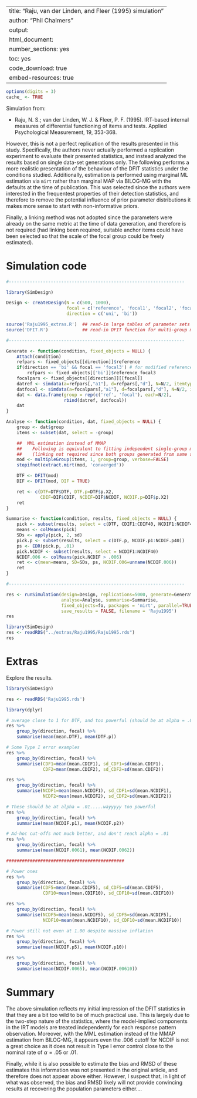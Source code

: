 %\VignetteIndexEntry{SimDesign}
%\VignetteEngine{knitr::knitr}
---
title: "Raju, van der Linden, and Fleer (1995) simulation"
author: "Phil Chalmers"
output:
  html_document:
    number_sections: yes
    toc: yes
    code_download: true
    embed-resources: true
---

```r
options(digits = 3)
cache_ <- TRUE
```

Simulation from:

- Raju, N. S.; van der Linden, W. J. & Fleer, P. F. (1995). IRT-based internal measures of differential functioning of items and tests. Applied Psychological Measurement, 19, 353-368.

However, this is not a perfect replication of the results presented in this study. Specifically, the authors never actually performed a replication experiment to evaluate their presented statistics, and instead analyzed the results based on single data-set generations only. The following performs a more realistic presentation of the behaviour of the DFIT statistics under the conditions studied. Additionally, estimation is performed using marginal ML estimation via `mirt` rather than marginal MAP via BILOG-MG with the defaults at the time of publication. This was selected since the authors were interested in the frequentest properties of their detection statistics, and therefore to remove the potential influence of prior parameter distributions it makes more sense to start with non-informative priors. 

Finally, a linking method was not adopted since the parameters were already on the same metric at the time of data generation, and therefore is not required (had linking been required, suitable anchor items could have been selected so that the scale of the focal group could be freely estimated). 

# Simulation code

```r
#-------------------------------------------------------------------

library(SimDesign)

Design <- createDesign(N = c(500, 1000),
                       focal = c('reference', 'focal1', 'focal2', 'focal3'),
                       direction = c('uni', 'bi'))

source('Raju1995_extras.R')  ## read-in large tables of parameter sets
source('DFIT.R')             ## read-in DFIT function for multi-group mirt object

#-------------------------------------------------------------------

Generate <- function(condition, fixed_objects = NULL) {
    Attach(condition)
    refpars <- fixed_objects[[direction]]$reference
    if(direction == 'bi' && focal == 'focal3') # for modified reference group combination
        refpars <- fixed_objects[['bi']]$reference_focal3
    focalpars <- fixed_objects[[direction]][[focal]]
    datref <- simdata(a=refpars[,"a1"], d=refpars[,"d"], N=N/2, itemtype='2PL')
    datfocal <- simdata(a=focalpars[,"a1"], d=focalpars[,"d"], N=N/2, itemtype='2PL')
    dat <- data.frame(group = rep(c('ref', 'focal'), each=N/2),
                      rbind(datref, datfocal))
    dat
}

Analyse <- function(condition, dat, fixed_objects = NULL) {
    group <- dat$group
    items <- subset(dat, select = -group)

    ##  MML estimation instead of MMAP
    ##    Following is equivalent to fitting independent single-group models
    ##    (linking not required since both groups generated from same scale)
    mod <- multipleGroup(items, 1, group=group, verbose=FALSE)
    stopifnot(extract.mirt(mod, 'converged'))

    DTF <- DFIT(mod)
    DIF <- DFIT(mod, DIF = TRUE)

    ret <- c(DTF=DTF$DTF, DTF.p=DTF$p.X2,
             CDIF=DIF$CDIF, NCDIF=DIF$NCDIF, NCDIF.p=DIF$p.X2)
    ret
}

Summarise <- function(condition, results, fixed_objects = NULL) {
    pick <- subset(results, select = c(DTF, CDIF1:CDIF40, NCDIF1:NCDIF40))
    means <- colMeans(pick)
    SDs <- apply(pick, 2, sd)
    pick.p <- subset(results, select = c(DTF.p, NCDIF.p1:NCDIF.p40))
    ps <- EDR(pick.p, .01)
    pick.NCDIF <- subset(results, select = NCDIF1:NCDIF40)
    NCDIF.006 <- colMeans(pick.NCDIF > .006)
    ret <- c(mean=means, SD=SDs, ps, NCDIF.006=unname(NCDIF.006))
    ret
}

#-------------------------------------------------------------------

res <- runSimulation(design=Design, replications=5000, generate=Generate,
                     analyse=Analyse, summarise=Summarise,
                     fixed_objects=fo, packages = 'mirt', parallel=TRUE,
                     save_results = FALSE, filename = 'Raju1995')
res
```

```r
library(SimDesign)
res <- readRDS("../extras/Raju1995/Raju1995.rds")
res
```

# Extras

Explore the results. 

```r
library(SimDesign)

res <- readRDS('Raju1995.rds')
```

```r
library(dplyr)

# average close to 1 for DTF, and too powerful (should be at alpha = .01)
res %>%
    group_by(direction, focal) %>%
    summarise(mean(mean.DTF), mean(DTF.p))

# Some Type I error examples
res %>%
    group_by(direction, focal) %>%
    summarise(CDF1=mean(mean.CDIF1), sd_CDF1=sd(mean.CDIF1),
              CDF2=mean(mean.CDIF2), sd_CDF2=sd(mean.CDIF2))

res %>%
    group_by(direction, focal) %>%
    summarise(NCDF1=mean(mean.NCDIF1), sd_CDF1=sd(mean.NCDIF1),
              NCDF2=mean(mean.NCDIF2), sd_CDF2=sd(mean.NCDIF2))

# These should be at alpha = .01.....wayyyyy too powerful
res %>%
    group_by(direction, focal) %>%
    summarise(mean(NCDIF.p1), mean(NCDIF.p2))

# Ad-hoc cut-offs not much better, and don't reach alpha = .01
res %>%
    group_by(direction, focal) %>%
    summarise(mean(NCDIF.0061), mean(NCDIF.0062))

#############################################

# Power ones
res %>%
    group_by(direction, focal) %>%
    summarise(CDF5=mean(mean.CDIF5), sd_CDF5=sd(mean.CDIF5),
              CDF10=mean(mean.CDIF10), sd_CDF10=sd(mean.CDIF10))

res %>%
    group_by(direction, focal) %>%
    summarise(NCDF5=mean(mean.NCDIF5), sd_CDF5=sd(mean.NCDIF5),
              NCDF10=mean(mean.NCDIF10), sd_CDF10=sd(mean.NCDIF10))

# Power still not even at 1.00 despite massive inflation
res %>%
    group_by(direction, focal) %>%
    summarise(mean(NCDIF.p5), mean(NCDIF.p10))

res %>%
    group_by(direction, focal) %>%
    summarise(mean(NCDIF.0065), mean(NCDIF.00610))
```

# Summary

The above simulation reflects my initial impression of the DFIT statistics in that they are a bit too wild to be of much practical use. This is largely due to the two-step nature of the statistics, where the model-implied components in the IRT models are treated independently for each response pattern observation. Moreover, with the MML estimation instead of the MMAP estimation from BILOG-MG, it appears even the .006 cutoff for NCDIF is not a great choice as it does not result in Type I error control close to the nominal rate of $\alpha = .05$ or .01. 

Finally, while it is also possible to estimate the bias and RMSD of these estimates this information was not presented in the original article, and therefore does not appear above either. However, I suspect that, in light of what was observed, the bias and RMSD likely will not provide convincing results at recovering the population parameters either....

